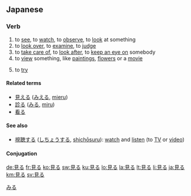 ==Japanese==
{{ja-kanjitab|見}}

===Verb===
{{ja-verb|kk|type=2|hira=みる|rom=miru}}

# to [[see]], to [[watch]], to [[observe]], to [[look]] at something
# to [[look over]], to [[examine]], to [[judge]]
# to [[take care of]], to [[look after]], to [[keep an eye on]] somebody
# to [[view]] something, like [[painting]]s, [[flower]]s or a [[movie]]
# {{context|usually after the {{term||-て form|-te form}} of a verb}} to [[try]]

====Related terms====
*[[見える]] ([[みえる]], [[mieru]])
*[[診る]] ([[みる]], [[miru]])
*[[看る]]


====See also====
*[[視聴する]] ([[しちょうする]], [[shichōsuru]]): [[watch]] and [[listen]] (to [[TV]] or [[video]])

====Conjugation====
{{ja-ichi|見|み|mi}}

[[Category:1000 Japanese basic words|みる]]

[[de:見る]]
[[fr:見る]]
[[ko:見る]]
[[sw:見る]]
[[ku:見る]]
[[lo:見る]]
[[la:見る]]
[[lt:見る]]
[[li:見る]]
[[ja:見る]]
[[km:見る]]
[[sv:見る]]